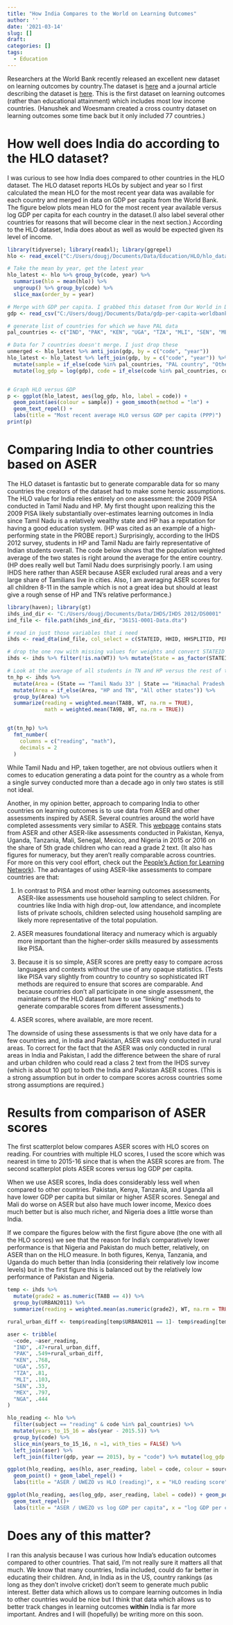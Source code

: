 ---
title: "How India Compares to the World on Learning Outcomes"
author: ''
date: '2021-03-14'
slug: []
draft: 
categories: []
tags: 
  - Education
---

Researchers at the World Bank recently released an excellent new dataset on learning outcomes by country.The dataset is [here](https://datacatalog.worldbank.org/dataset/harmonized-learning-outcomes-hlo-database) and a journal article describing the dataset is [here](https://www.nature.com/articles/s41586-021-03323-7). This is the first dataset on learning outcomes (rather than educational attainment) which includes most low income countries. (Hanushek and Woesmann created a cross country dataset on learning outcomes some time back but it only included 77 countries.)

# How well does India do according to the HLO dataset?

I was curious to see how India does compared to other countries in the HLO dataset. The HLO dataset reports HLOs by subject and year so I first calculated the mean HLO for the most recent year data was available for each country and merged in data on GDP per capita from the World Bank. The figure below plots mean HLO for the most recent year available versus log GDP per capita for each country in the dataset.(I also label several other countries for reasons that will become clear in the next section.) According to the HLO dataset, India does about as well as would be expected given its level of income.

```{r, message=FALSE, warning=FALSE}
library(tidyverse); library(readxl); library(ggrepel)
hlo <- read_excel("C:/Users/dougj/Documents/Data/Education/HLO/hlo_database.xlsx", sheet = "HLO Database")

# Take the mean by year, get the latest year
hlo_latest <- hlo %>% group_by(code, year) %>% 
  summarise(hlo = mean(hlo)) %>% 
  ungroup() %>% group_by(code) %>% 
  slice_max(order_by = year)

# Merge with GDP per capita. I grabbed this dataset from Our World in Data but the source is the World Bank. Link here https://ourworldindata.org/grapher/gdp-per-capita-worldbank
gdp <- read_csv("C:/Users/dougj/Documents/Data/gdp-per-capita-worldbank.csv") %>% rename(gdp = `GDP per capita, PPP (constant 2011 international $)`, code = Code, year = Year)

# generate list of countries for which we have PAL data
pal_countries <- c("IND", "PAK", "KEN", "UGA", "TZA", "MLI", "SEN", "MEX", "NGA")

# Data for 7 countries doesn't merge. I just drop these
unmerged <- hlo_latest %>% anti_join(gdp, by = c("code", "year"))
hlo_latest <- hlo_latest %>% left_join(gdp, by = c("code", "year")) %>% 
  mutate(sample = if_else(code %in% pal_countries, "PAL country", "Others")) %>% 
  mutate(log_gdp = log(gdp), code = if_else(code %in% pal_countries, code, "")) 


# Graph HLO versus GDP
p <- ggplot(hlo_latest, aes(log_gdp, hlo, label = code)) + 
  geom_point(aes(colour = sample)) + geom_smooth(method = "lm") +
  geom_text_repel() +
  labs(title = "Most recent average HLO versus GDP per capita (PPP)")
print(p)
```


# Comparing India to other countries based on ASER

The HLO dataset is fantastic but to generate comparable data for so many countries the creators of the dataset had to make some heroic assumptions. The HLO value for India relies entirely on one assessment: the 2009 PISA conducted in Tamil Nadu and HP. My first thought upon realizing this the 2009 PISA likely substantially over-estimates learning outcomes in India since Tamil Nadu is a relatively wealthy state and HP has a reputation for having a good education system. (HP was cited as an example of a high-performing state in the PROBE report.) Surprisingly, according to the IHDS 2012 survey, students in HP and Tamil Nadu are fairly representative of Indian students overall. The code below shows that the population weighted average of the two states is right around the average for the entire country. (HP does really well but Tamil Nadu does surprisingly poorly. I am using IHDS here rather than ASER because ASER excluded rural areas and a very large share of Tamilians live in cities. Also, I am averaging ASER scores for all children 8-11 in the sample which is not a great idea but should at least give a rough sense of HP and TN's relative performance.)


```{r}
library(haven); library(gt)
ihds_ind_dir <- "C:/Users/dougj/Documents/Data/IHDS/IHDS 2012/DS0001"
ind_file <- file.path(ihds_ind_dir, "36151-0001-Data.dta")

# read in just those variables that i need
ihds <- read_dta(ind_file, col_select = c(STATEID, HHID, HHSPLITID, PERSONID, WT, RO3, RO7, RO5, URBAN2011, starts_with("CS"), starts_with("TA"), starts_with("ED")))

# drop the one row with missing values for weights and convert STATEID to factor
ihds <- ihds %>% filter(!is.na(WT)) %>% mutate(State = as_factor(STATEID))

# Look at the average of all students in TN and HP versus the rest of the country
tn_hp <- ihds %>% 
  mutate(Area = (State == "Tamil Nadu 33" | State == "Himachal Pradesh 02")) %>% 
  mutate(Area = if_else(Area, "HP and TN", "All other states")) %>% 
  group_by(Area) %>% 
  summarize(reading = weighted.mean(TA8B, WT, na.rm = TRUE), 
            math = weighted.mean(TA9B, WT, na.rm = TRUE)) 


gt(tn_hp) %>% 
  fmt_number(
    columns = c("reading", "math"),
    decimals = 2
  )


```

While Tamil Nadu and HP, taken together, are not obvious outliers when it comes to education generating a data point for the country as a whole from a single survey conducted more than a decade ago in only two states is still not ideal. 

Another, in my opinion better, approach to comparing India to other countries on learning outcomes is to use data from ASER and other assessments inspired by ASER. Several countries around the world have completed assessments very similar to ASER. This [webpage](http://img.asercentre.org/docs/Impact/ASER%20Abroad/PalNetworkMay2017.pdf) contains stats from ASER and other ASER-like assessments conducted in Pakistan, Kenya, Uganda, Tanzania, Mali, Senegal, Mexico, and Nigeria in 2015 or 2016 on the share of 5th grade children who can read a grade 2 text. (It also has figures for numeracy, but they aren't really comparable across countries. For more on this very cool effort, check out the [People's Action for Learning Network](https://palnetwork.org/)). The advantages of using ASER-like assessments to compare countries are that:

1. In contrast to PISA and most other learning outcomes assessments, ASER-like assessments use household sampling to select children. For countries like India with high drop-out, low attendance, and incomplete lists of private schools, children selected using household sampling are likely more representative of the total population.

2. ASER measures foundational literacy and numeracy which is arguably more important than the higher-order skills measured by assessments like PISA.

3. Because it is so simple, ASER scores are pretty easy to compare across languages and contexts without the use of any opaque statistics. (Tests like PISA vary slightly from country to country so sophisticated IRT methods are required to ensure that scores are comparable. And because countries don't all participate in one single assessment, the maintainers of the HLO dataset have to use "linking" methods to generate comparable scores from different assessments.)

4. ASER scores, where available, are more recent.

The downside of using these assessments is that we only have data for a few countries and, in India and Pakistan, ASER was only conducted in rural areas. To correct for the fact that the ASER was only conducted in rural areas in India and Pakistan, I add the difference between the share of rural and urban children who could read a class 2 text from the IHDS survey (which is about 10 ppt) to both the India and Pakistan ASER scores. (This is a strong assumption but in order to compare scores across countries some strong assumptions are required.)


# Results from comparison of ASER scores

The first scatterplot below compares ASER scores with HLO scores on reading. For countries with multiple HLO scores, I used the score which was nearest in time to 2015-16 since that is when the ASER scores are from. The second scatterplot plots ASER scores versus log GDP per capita.

When we use ASER scores, India does considerably less well when compared to other countries. Pakistan, Kenya, Tanzania, and Uganda all have lower GDP per capita but similar or higher ASER scores. Senegal and Mali do worse on ASER but also have much lower income, Mexico does much better but is also much richer, and Nigeria does a little worse than India.

If we compare the figures below with the first figure above (the one with all the HLO scores) we see that the reason for India's comparatively lower performance is that Nigeria and Pakistan do much better, relatively, on ASER than on the HLO measure. In both figures, Kenya, Tanzania, and Uganda do much better than India (considering their relatively low income levels) but in the first figure this is balanced out by the relatively low performance of Pakistan and Nigeria. 


```{r}

temp <- ihds %>% 
  mutate(grade2 = as.numeric(TA8B == 4)) %>% 
  group_by(URBAN2011) %>% 
  summarize(reading = weighted.mean(as.numeric(grade2), WT, na.rm = TRUE))

rural_urban_diff <- temp$reading[temp$URBAN2011 == 1]- temp$reading[temp$URBAN2011 == 0]

aser <- tribble(
  ~code, ~aser_reading,
  "IND", .47+rural_urban_diff,
  "PAK", .549+rural_urban_diff,
  "KEN", .768,
  "UGA", .557,
  "TZA", .81,
  "MLI", .103,
  "SEN", .33,
  "MEX", .797,
  "NGA", .444
)

hlo_reading <- hlo %>% 
  filter(subject == "reading" & code %in% pal_countries) %>% 
  mutate(years_to_15_16 = abs(year - 2015.5)) %>% 
  group_by(code) %>% 
  slice_min(years_to_15_16, n =1, with_ties = FALSE) %>% 
  left_join(aser) %>% 
  left_join(filter(gdp, year == 2015), by = "code") %>% mutate(log_gdp = log(gdp))

ggplot(hlo_reading, aes(hlo, aser_reading, label = code, colour = sourcetest)) + 
  geom_point() + geom_label_repel() +
  labs(title = "ASER / UWEZO vs HLO (reading)", x = "HLO reading score", y = "% 5th graders able to read class 2 text")

ggplot(hlo_reading, aes(log_gdp, aser_reading, label = code)) + geom_point() +
  geom_text_repel()+ 
  labs(title = "ASER / UWEZO vs log GDP per capita", x = "log GDP per capita", y = "% 5th graders able to read class 2 text")
```

# Does any of this matter?

I ran this analysis because I was curious how India's education outcomes compared to other countries. That said, I'm not really sure it matters all that much. We know that many countries, India included, could do far better in educating their children. And, in India as in the US, country rankings (as long as they don't involve cricket) don't seem to generate much public interest. Better data which allows us to compare learning outcomes in India to other countries would be nice but I think that data which allows us to better track changes in learning outcomes **within** India is far more important. Andres and I will (hopefully) be writing more on this soon.



